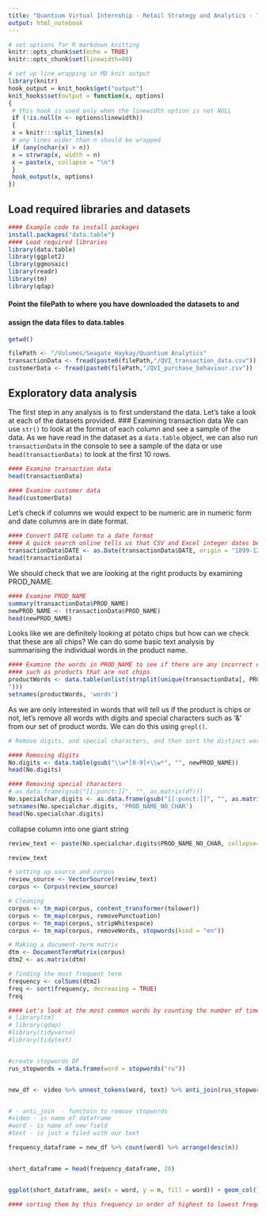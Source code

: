 ```yaml
---
title: "Quantium Virtual Internship - Retail Strategy and Analytics - Task 1"
output: html_notebook
---
```



```r
# set options for R markdown knitting
knitr::opts_chunk$set(echo = TRUE)
knitr::opts_chunk$set(linewidth=80)
```


```r
# set up line wrapping in MD knit output
library(knitr)
hook_output = knit_hooks$get("output")
knit_hooks$set(output = function(x, options)
{
 # this hook is used only when the linewidth option is not NULL
 if (!is.null(n <- options$linewidth))
 {
 x = knitr:::split_lines(x)
 # any lines wider than n should be wrapped
 if (any(nchar(x) > n))
 x = strwrap(x, width = n)
 x = paste(x, collapse = "\n")
 }
 hook_output(x, options)
})

```

## Load required libraries and datasets

```r

#### Example code to install packages
install.packages("data.table")
#### Load required libraries
library(data.table)
library(ggplot2)
library(ggmosaic)
library(readr)
library(tm)
library(qdap)

```
#### Point the filePath to where you have downloaded the datasets to and
#### assign the data files to data.tables

```r
getwd()
```


```r

filePath <- "/Volumes/Seagate_Haykay/Quantium Analytics"
transactionData <- fread(paste0(filePath,"/QVI_transaction_data.csv"))
customerData <- fread(paste0(filePath,"/QVI_purchase_behaviour.csv"))
```


## Exploratory data analysis
The first step in any analysis is to first understand the data. Let's take a look
at each of the datasets provided.
### Examining transaction data
We can use `str()` to look at the format of each column and see a sample of the
data. As we have read in the dataset as a `data.table` object, we can also run
`transactionData` in the console to see a sample of the data or use
`head(transactionData)` to look at the first 10 rows.
```r
#### Examine transaction data
head(transactionData)
```

```r
#### Examine customer data
head(customerData)
```
Let's check if columns we would expect to be numeric are in numeric form and date
columns are in date format.
```r
#### Convert DATE column to a date format
#### A quick search online tells us that CSV and Excel integer dates begin on 30 Dec 1899
transactionData$DATE <- as.Date(transactionData$DATE, origin = "1899-12-30")
head(transactionData)
```
We should check that we are looking at the right products by examining PROD_NAME.

```r
#### Examine PROD_NAME
summary(transactionData$PROD_NAME)
newPROD_NAME <- (transactionData$PROD_NAME)
head(newPROD_NAME)
```

Looks like we are definitely looking at potato chips but how can we check that
these are all chips? We can do some basic text analysis by summarising the
individual words in the product name.
```r
#### Examine the words in PROD_NAME to see if there are any incorrect entries
#### such as products that are not chips
productWords <- data.table(unlist(strsplit(unique(transactionData[, PROD_NAME]), "
")))
setnames(productWords, 'words')
```

As we are only interested in words that will tell us if the product is chips or
not, let's remove all words with digits and special characters such as '&' from our
set of product words. We can do this using `grepl()`.

```r
# Remove digits, and special characters, and then sort the distinct words by frequency of occurrence.

#### Removing digits
No.digits <- data.table(gsub("\\w*[0-9]+\\w*", "", newPROD_NAME))
head(No.digits)
```

```r
#### Removing special characters
# as.data.frame(gsub("[[:punct:]]", "", as.matrix(df))) 
No.specialchar.digits <- as.data.frame(gsub("[[:punct:]]", "", as.matrix(No.digits)))
setnames(No.specialchar.digits, 'PROD_NAME_NO_CHAR')
head(No.specialchar.digits)
```

collapse column into one giant string

```r
review_text <- paste(No.specialchar.digits$PROD_NAME_NO_CHAR, collapse=" ")
```

```r
review_text
```


```r
# setting up source and corpus
review_source <- VectorSource(review_text)
corpus <- Corpus(review_source)
```


```r
# Cleaning
corpus <- tm_map(corpus, content_transformer(tolower))
corpus <- tm_map(corpus, removePunctuation)
corpus <- tm_map(corpus, stripWhitespace)
corpus <- tm_map(corpus, removeWords, stopwords(kind = "en"))
```


```r
# Making a document-term matrix
dtm <- DocumentTermMatrix(corpus)
dtm2 <- as.matrix(dtm)
```


```r
# finding the most frequent term
frequency <- colSums(dtm2)
freq <- sort(frequency, decreasing = TRUE)
freq
```



```r
#### Let's look at the most common words by counting the number of times a word appears and
# library(tm)
# library(qdap)
#library(tidyverse)
#library(tidytext)


#create stopwords DF
rus_stopwords = data.frame(word = stopwords("ru"))


new_df <- video %>% unnest_tokens(word, text) %>% anti_join(rus_stopwords)


# - anti_join  - functoin to remove stopwords
#video - is name of dataframe
#word - is name of new field
#text - is just a filed with our text

frequency_dataframe = new_df %>% count(word) %>% arrange(desc(n))


short_dataframe = head(frequency_dataframe, 20)


ggplot(short_dataframe, aes(x = word, y = n, fill = word)) + geom_col() 

```


```r
#### sorting them by this frequency in order of highest to lowest frequency
```


